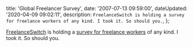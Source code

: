 

  title: 'Global Freelancer Survey',
  date: '2007-07-13 09:59:00',
  dateUpdated: '2020-04-09 09:02:11',
  description: `FreelanceSwitch is holding a survey for freelance workers of any kind. I took it. So should you.`,
};

[FreelanceSwitch](http://freelanceswitch.com/) is holding a [survey for freelance workers](http://freelanceswitch.com/unite) of any kind. I took it. So should you.
